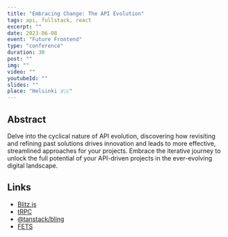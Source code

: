 ```yaml
---
title: "Embracing Change: The API Evolution"
tags: api, fullstack, react
excerpt: ""
date: 2023-06-08
event: "Future Frontend"
type: "conference"
duration: 30
post: ""
img: ""
video: ""
youtubeId: ""
slides: ""
place: "Helsinki 🇫🇮"
---
```


## Abstract

Delve into the cyclical nature of API evolution, discovering how revisiting and
refining past solutions drives innovation and leads to more effective,
streamlined approaches for your projects. Embrace the iterative journey to
unlock the full potential of your API-driven projects in the ever-evolving
digital landscape.

## Links

- [Blitz.js](https://blitzjs.com/)
- [tRPC](https://trpc.io/)
- [@tanstack/bling](https://github.com/TanStack/bling)
- [FETS](https://github.com/ardatan/fets)
